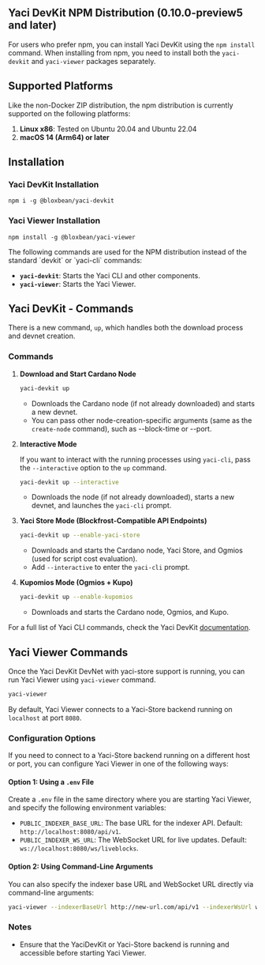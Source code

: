 
## Yaci DevKit NPM Distribution (0.10.0-preview5 and later)

For users who prefer npm, you can install Yaci DevKit using the `npm install` command. When installing from npm,
you need to install both the `yaci-devkit` and `yaci-viewer` packages separately.

## Supported Platforms

Like the non-Docker ZIP distribution, the npm distribution is currently supported on the following platforms:

1. **Linux x86**: Tested on Ubuntu 20.04 and Ubuntu 22.04
2. **macOS 14 (Arm64) or later**


## Installation

### Yaci DevKit Installation

```
npm i -g @bloxbean/yaci-devkit
```

### Yaci Viewer Installation

```
npm install -g @bloxbean/yaci-viewer
```

<Callout type="warning">
The following commands are used for the NPM distribution instead of the standard `devkit` or `yaci-cli` commands:

- **`yaci-devkit`**: Starts the Yaci CLI and other components.
- **`yaci-viewer`**: Starts the Yaci Viewer.

</Callout>

## Yaci DevKit - Commands

There is a new command, `up`, which handles both the download process and devnet creation.

### **Commands**

1. **Download and Start Cardano Node**

   ```bash
   yaci-devkit up
   ```
    - Downloads the Cardano node (if not already downloaded) and starts a new devnet.
    - You can pass other node-creation-specific arguments (same as the `create-node` command), such as --block-time or --port.

2. **Interactive Mode**

   If you want to interact with the running processes using `yaci-cli`, pass the `--interactive` option to the `up` command.

   ```bash
   yaci-devkit up --interactive
   ```
    - Downloads the node (if not already downloaded), starts a new devnet, and launches the `yaci-cli` prompt.

3. **Yaci Store Mode (Blockfrost-Compatible API Endpoints)**

   ```bash
   yaci-devkit up --enable-yaci-store
   ```
    - Downloads and starts the Cardano node, Yaci Store, and Ogmios (used for script cost evaluation).
    - Add `--interactive` to enter the `yaci-cli` prompt.

4. **Kupomios Mode (Ogmios + Kupo)**

   ```bash
   yaci-devkit up --enable-kupomios
   ```
    - Downloads and starts the Cardano node, Ogmios, and Kupo.

For a full list of Yaci CLI commands, check the Yaci DevKit [documentation](/commands).

## Yaci Viewer Commands

Once the Yaci DevKit DevNet with yaci-store support is running, you can run Yaci Viewer using `yaci-viewer` command.

```bash
yaci-viewer
```

By default, Yaci Viewer connects to a Yaci-Store backend running on `localhost` at port `8080`.


### Configuration Options

If you need to connect to a Yaci-Store backend running on a different host or port, you can configure Yaci Viewer in one of the following ways:

#### Option 1: Using a `.env` File

Create a `.env` file in the same directory where you are starting Yaci Viewer, and specify the following environment variables:

- `PUBLIC_INDEXER_BASE_URL`: The base URL for the indexer API. Default: `http://localhost:8080/api/v1`.
- `PUBLIC_INDEXER_WS_URL`: The WebSocket URL for live updates. Default: `ws://localhost:8080/ws/liveblocks`.

#### Option 2: Using Command-Line Arguments

You can also specify the indexer base URL and WebSocket URL directly via command-line arguments:

```bash
yaci-viewer --indexerBaseUrl http://new-url.com/api/v1 --indexerWsUrl ws://new-url.com/ws/liveblocks
```

### Notes

- Ensure that the YaciDevKit or Yaci-Store backend is running and accessible before starting Yaci Viewer.




